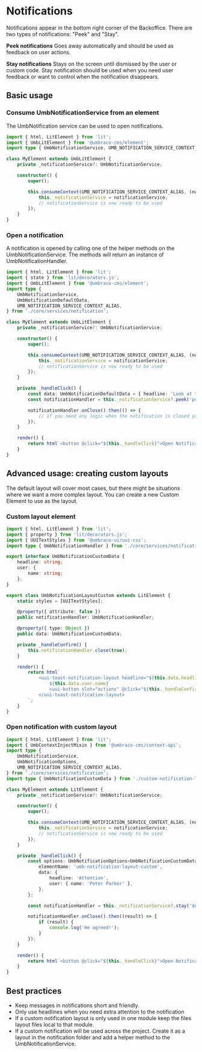 
<Meta title="API/Notifications/Intro" />

# Notifications

Notifications appear in the bottom right corner of the Backoffice. There are two types of notifications: "Peek" and "Stay".

**Peek notifications**
Goes away automatically and should be used as feedback on user actions.

**Stay notifications**
Stays on the screen until dismissed by the user or custom code. Stay notification should be used when you need user feedback or want to control when the notification disappears.

## Basic usage

### Consume UmbNotificationService from an element

The UmbNotification service can be used to open notifications.

```typescript
import { html, LitElement } from 'lit';
import { UmbLitElement } from '@umbraco-cms/element';
import type { UmbNotificationService, UMB_NOTIFICATION_SERVICE_CONTEXT_ALIAS } from './core/services/notification';

class MyElement extends UmbLitElement {
	private _notificationService?: UmbNotificationService;

	constructor() {
		super();

		this.consumeContext(UMB_NOTIFICATION_SERVICE_CONTEXT_ALIAS, (notificationService) => {
			this._notificationService = notificationService;
			// notificationService is now ready to be used
		});
	}
}
```

### Open a notification

A notification is opened by calling one of the helper methods on the UmbNotificationService. The methods will return an instance of UmbNotificationHandler.

```typescript
import { html, LitElement } from 'lit';
import { state } from 'lit/decorators.js';
import { UmbLitElement } from '@umbraco-cms/element';
import type {
	UmbNotificationService,
	UmbNotificationDefaultData,
	UMB_NOTIFICATION_SERVICE_CONTEXT_ALIAS,
} from './core/services/notification';

class MyElement extends UmbLitElement {
	private _notificationService?: UmbNotificationService;

	constructor() {
		super();

		this.consumeContext(UMB_NOTIFICATION_SERVICE_CONTEXT_ALIAS, (notificationService) => {
			this._notificationService = notificationService;
			// notificationService is now ready to be used
		});
	}

	private _handleClick() {
		const data: UmbNotificationDefaultData = { headline: 'Look at this', message: 'Something good happened' };
		const notificationHandler = this._notificationService?.peek('positive', { data });

		notificationHandler.onClose().then(() => {
			// if you need any logic when the notification is closed you can run it here
		});
	}

	render() {
		return html`<button @click="${this._handleClick}">Open Notification</button>`;
	}
}
```

## Advanced usage: creating custom layouts

The default layout will cover most cases, but there might be situations where we want a more complex layout. You can create a new Custom Element to use as the layout.

### Custom layout element

```typescript
import { html, LitElement } from 'lit';
import { property } from 'lit/decorators.js';
import { UUITextStyles } from '@umbraco-ui/uui-css';
import type { UmbNotificationHandler } from './core/services/notification';

export interface UmbNotificationCustomData {
	headline: string;
	user: {
		name: string;
	};
}

export class UmbNotificationLayoutCustom extends LitElement {
	static styles = [UUITextStyles];

	@property({ attribute: false })
	public notificationHandler: UmbNotificationHandler;

	@property({ type: Object })
	public data: UmbNotificationCustomData;

	private _handleConfirm() {
		this.notificationHandler.close(true);
	}

	render() {
		return html`
			<uui-toast-notification-layout headline="${this.data.headline}" class="uui-text">
				${this.data.user.name}
				<uui-button slot="actions" @click="${this._handleConfirm}" label="Confirm">Confirm</uui-button>
			</uui-toast-notification-layout>
		`;
	}
}
```

### Open notification with custom layout

```typescript
import { html, LitElement } from 'lit';
import { UmbContextInjectMixin } from '@umbraco-cms/context-api';
import type {
	UmbNotificationService,
	UmbNotificationOptions,
	UMB_NOTIFICATION_SERVICE_CONTEXT_ALIAS,
} from './core/services/notification';
import type { UmbNotificationCustomData } from './custom-notification-layout';

class MyElement extends LitElement {
	private _notificationService?: UmbNotificationService;

	constructor() {
		super();

		this.consumeContext(UMB_NOTIFICATION_SERVICE_CONTEXT_ALIAS, (notificationService) => {
			this._notificationService = notificationService;
			// notificationService is now ready to be used
		});
	}

	private _handleClick() {
		const options: UmbNotificationOptions<UmbNotificationCustomData> = {
			elementName: 'umb-notification-layout-custom',
			data: {
				headline: 'Attention',
				user: { name: 'Peter Parker' },
			},
		};

		const notificationHandler = this._notificationService?.stay('default', options);

		notificationHandler.onClose().then((result) => {
			if (result) {
				console.log('He agreed!');
			}
		});
	}

	render() {
		return html`<button @click="${this._handleClick}">Open Notification</button>`;
	}
}
```

## Best practices

- Keep messages in notifications short and friendly.
- Only use headlines when you need extra attention to the notification
- If a custom notification layout is only used in one module keep the files layout files local to that module.
- If a custom notification will be used across the project. Create it as a layout in the notification folder and add a helper method to the UmbNotificationService.

